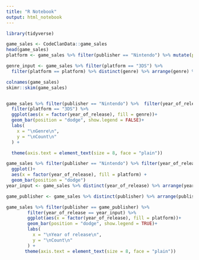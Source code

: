 ```yaml
---
title: "R Notebook"
output: html_notebook
---
```


```r
library(tidyverse)

game_sales <- CodeClanData::game_sales
head(game_sales)
platform <- game_sales %>% filter(publisher == "Nintendo") %>% mutate(platform = recode( "GC" = "Game Cube", "GBA"= "Game Boy Advance", "XB" = "XBox", platform)) %>% distinct(platform_long) %>% arrange(platform_long) %>%  pull()

genre_input <- game_sales %>% filter(platform == "3DS") %>%
  filter(platform == platform) %>% distinct(genre) %>% arrange(genre) %>% pull()


```

```r
colnames(game_sales)
skimr::skim(game_sales)


game_sales %>% filter(publisher == "Nintendo") %>%  filter(year_of_release == 2006) %>% 
  filter(platform == "3DS") %>% 
  ggplot(aes(x = factor(year_of_release), fill = genre))+
  geom_bar(position = "dodge", show.legend = FALSE)+
  labs(
    x = "\nGenre\n",
    y = "\nCount\n"
  ) + 

  theme(axis.text = element_text(size = 8, face = "plain"))

```


```r
game_sales %>% filter(publisher == "Nintendo") %>% filter(year_of_release == 2011) %>% 
  ggplot()+
  aes(x = factor(year_of_release), fill = platform) +
  geom_bar(position = "dodge")
year_input <- game_sales %>% distinct(year_of_release) %>% arrange(year_of_release) %>% pull()

game_publisher <- game_sales %>% distinct(publisher) %>% arrange(publisher) %>% pull()
```

```r

game_sales %>% filter(publisher == game_publisher) %>%
        filter(year_of_release == year_input) %>% 
        ggplot(aes(x = factor(year_of_release), fill = platform))+
        geom_bar(position = "dodge", show.legend = TRUE)+
        labs(
          x = "\nYear of release\n",
          y = "\nCount\n"
        ) + 
       theme(axis.text = element_text(size = 8, face = "plain"))
```

